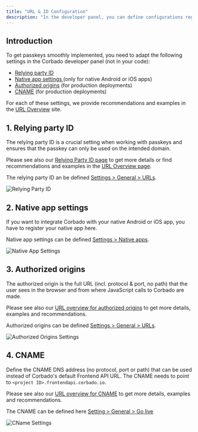 ```yaml
---
title: "URL & ID Configuration"
description: "In the developer panel, you can define configurations regarding URLs & IDs."
---
```


## Introduction

To get passkeys smoothly implemented, you need to adapt the following settings in the Corbado developer panel (not in your code):

* [Relying party ID](#1-relying-party-id)
* [Native app settings ](#2-native-app-settings)(only for native Android or iOS apps)
* [Authorized origins](#3-authorized-origins) (for production deployments)
* [CNAME](#4-cname) (for production deployments)



For each of these settings, we provide recommendations and examples in the [URL Overview](/helpful-guides/url-overview) site.

## 1. Relying party ID

The relying party ID is a crucial setting when working with passkeys and ensures that the passkey can only be used on the intended domain.

Please see also our [Relying Party ID page](/helpful-guides/passkeys/relying-party-id) to get more details or find recommendations and examples in the [URL Overview page](/helpful-guides/url-overview#7-relying-party-id).

The relying party ID an be defined [Settings > General > URLs](https://app.corbado.com/app/settings/general/urls).

![Relying Party ID](/images/overview/signup/passkey-configuration/relying-party-id.webp)


## 2. Native app settings

If you want to integrate Corbado with your native Android or iOS app, you have to register your native app here.

Native app settings can be defined [Settings > Native apps](https://app.corbado.com/app/settings/native-apps).

![Native App Settings](/images/overview/signup/passkey-configuration/native-app-settings.webp)

## 3. Authorized origins

The authorized origin is the full URL (incl. protocol & port, no path) that the user sees in the browser and from where JavaScript calls to Corbado are made.

Please see also our [URL overview for authorized origins](/helpful-guides/url-overview#1-authorized-origin) to get more details, examples and recommendations.

Authorized origins can be defined [Settings > General > URLs](https://app.corbado.com/app/settings/general/urls).

![Authorized Origins Settings](/images/overview/signup/passkey-configuration/authorized-origins-settings.webp)



## 4. CNAME

Define the CNAME DNS address (no protocol, port or path) that can be used instead of Corbado's default Frontend API URL. The CNAME needs to point to `<project ID>.frontendapi.corbado.io`.

Please see also our [URL overview for CNAME](/helpful-guides/url-overview#5-cname) to get more details, examples and recommendations.

The CNAME can be defined here [Setting > General > Go live](https://app.corbado.com/pro-7564790029695092989/app/settings/general/go-live)

![CName Settings](/images/overview/signup/passkey-configuration/cname-settings.webp)


